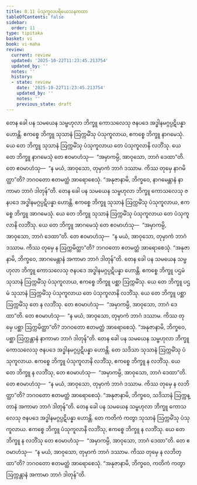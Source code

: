 ```yaml
---
title: 8.11 ပံသုကူလပရိယေသနကထာ
tableOfContents: false
sidebar:
  order: 11
type: tipitaka
basket: vi
book: vi-maha
review:
  current: review
  updated: '2025-10-22T11:23:45.213754'
  updated_by: ''
  notes: ''
  history:
  - state: review
    date: '2025-10-22T11:23:45.213754'
    updated_by: ''
    notes: ''
    previous_state: draft
---
```



<ReviewStatus review={frontmatter.review} showDetails={true} />

<HypothesisAnnotation frontmatter={frontmatter} />

<DynamicBreadcrumb />

<Division number="341" book="vi-maha" e="ch" v="3" p="394">

<Paragraph number="1597" book="vi-maha">
တေန ခေါ ပန သမယေန သမ္ဗဟုလာ ဘိက္ခူ ကောသလေသု ဇနပဒေ အဒ္ဓါနမဂ္ဂပ္ပဋိပန္နာ ဟောန္တိ. ဧကစ္စေ ဘိက္ခူ သုသာနံ ဩက္ကမိံသု ပံသုကူလာယ, ဧကစ္စေ ဘိက္ခူ နာဂမေသုံ. ယေ တေ ဘိက္ခူ သုသာနံ ဩက္ကမိံသု ပံသုကူလာယ တေ ပံသုကူလာနိ လဘိံသု. ယေ တေ ဘိက္ခူ နာဂမေသုံ တေ ဧဝမာဟံသု—  “အမှာကမ္ပိ, အာဝုသော, ဘာဂံ ဒေထာ”တိ. တေ ဧဝမာဟံသု—  “န မယံ, အာဝုသော, တုမှာကံ ဘာဂံ ဒဿာမ. ကိဿ တုမှေ နာဂမိတ္ထာ”တိ? ဘဂဝတော ဧတမတ္ထံ အာရောစေသုံ. “အနုဇာနာမိ, ဘိက္ခဝေ, နာဂမေန္တာနံ နာကာမာ ဘာဂံ ဒါတုန်”တိ.
</Paragraph>

<Paragraph number="1598" book="vi-maha">
တေန ခေါ ပန သမယေန သမ္ဗဟုလာ ဘိက္ခူ ကောသလေသု ဇနပဒေ အဒ္ဓါနမဂ္ဂပ္ပဋိပန္နာ ဟောန္တိ. ဧကစ္စေ ဘိက္ခူ သုသာနံ ဩက္ကမိံသု ပံသုကူလာယ, ဧကစ္စေ ဘိက္ခူ အာဂမေသုံ. ယေ တေ ဘိက္ခူ သုသာနံ ဩက္ကမိံသု ပံသုကူလာယ တေ ပံသုကူလာနိ လဘိံသု. ယေ တေ ဘိက္ခူ အာဂမေသုံ တေ ဧဝမာဟံသု—  “အမှာကမ္ပိ, အာဝုသော, ဘာဂံ ဒေထာ”တိ. တေ ဧဝမာဟံသု—  “န မယံ, အာဝုသော, တုမှာကံ ဘာဂံ ဒဿာမ. ကိဿ တုမှေ န ဩက္ကမိတ္ထာ”တိ? ဘဂဝတော ဧတမတ္ထံ အာရောစေသုံ. “အနုဇာနာမိ, ဘိက္ခဝေ, အာဂမေန္တာနံ အကာမာ ဘာဂံ ဒါတုန်”တိ.
</Paragraph>

<Paragraph number="1599" book="vi-maha">
တေန ခေါ ပန သမယေန သမ္ဗဟုလာ ဘိက္ခူ ကောသလေသု ဇနပဒေ အဒ္ဓါနမဂ္ဂပ္ပဋိပန္နာ ဟောန္တိ. ဧကစ္စေ ဘိက္ခူ ပဌမံ သုသာနံ ဩက္ကမိံသု ပံသုကူလာယ, ဧကစ္စေ ဘိက္ခူ ပစ္ဆာ ဩက္ကမိံသု. ယေ တေ ဘိက္ခူ ပဌမံ သုသာနံ ဩက္ကမိံသု ပံသုကူလာယ တေ ပံသုကူလာနိ လဘိံသု. ယေ တေ ဘိက္ခူ ပစ္ဆာ ဩက္ကမိံသု တေ န လဘိံသု. တေ ဧဝမာဟံသု—  “အမှာကမ္ပိ, အာဝုသော, ဘာဂံ ဒေထာ”တိ. တေ ဧဝမာဟံသု—  “န မယံ, အာဝုသော, တုမှာကံ ဘာဂံ ဒဿာမ. ကိဿ တုမှေ ပစ္ဆာ ဩက္ကမိတ္ထာ”တိ? ဘဂဝတော ဧတမတ္ထံ အာရောစေသုံ. “အနုဇာနာမိ, ဘိက္ခဝေ, ပစ္ဆာ ဩက္ကန္တာနံ နာကာမာ ဘာဂံ ဒါတုန်”တိ.
</Paragraph>

<Paragraph number="1600" book="vi-maha">
တေန ခေါ ပန သမယေန သမ္ဗဟုလာ ဘိက္ခူ ကောသလေသု ဇနပဒေ အဒ္ဓါနမဂ္ဂပ္ပဋိပန္နာ ဟောန္တိ. တေ သဒိသာ သုသာနံ ဩက္ကမိံသု ပံသုကူလာယ. ဧကစ္စေ ဘိက္ခူ ပံသုကူလာနိ လဘိံသု, ဧကစ္စေ ဘိက္ခူ န လဘိံသု. ယေ တေ ဘိက္ခူ န လဘိံသု, တေ ဧဝမာဟံသု—  “အမှာကမ္ပိ, အာဝုသော, ဘာဂံ ဒေထာ”တိ. တေ ဧဝမာဟံသု—  “န မယံ, အာဝုသော, တုမှာကံ ဘာဂံ ဒဿာမ. ကိဿ တုမှေ န လဘိတ္ထာ”တိ? ဘဂဝတော ဧတမတ္ထံ အာရောစေသုံ. “အနုဇာနာမိ, ဘိက္ခဝေ, သဒိသာနံ ဩက္ကန္တာနံ အကာမာ ဘာဂံ ဒါတုန်”တိ.
</Paragraph>

<Paragraph number="1601" book="vi-maha">
တေန ခေါ ပန သမယေန သမ္ဗဟုလာ ဘိက္ခူ ကောသလေသု ဇနပဒေ အဒ္ဓါနမဂ္ဂပ္ပဋိပန္နာ ဟောန္တိ. တေ ကတိကံ ကတွာ သုသာနံ ဩက္ကမိံသု ပံသုကူလာယ. ဧကစ္စေ ဘိက္ခူ ပံသုကူလာနိ လဘိံသု, ဧကစ္စေ ဘိက္ခူ န လဘိံသု. ယေ တေ ဘိက္ခူ န လဘိံသု တေ ဧဝမာဟံသု—  “အမှာကမ္ပိ, အာဝုသော, ဘာဂံ ဒေထာ”တိ. တေ ဧဝမာဟံသု—  “န မယံ, အာဝုသော, တုမှာကံ ဘာဂံ ဒဿာမ. ကိဿ တုမှေ န လဘိတ္ထာ”တိ? ဘဂဝတော ဧတမတ္ထံ အာရောစေသုံ. “အနုဇာနာမိ, ဘိက္ခဝေ, ကတိကံ ကတွာ ဩက္ကန္တာနံ အကာမာ ဘာဂံ ဒါတုန်”တိ.
</Paragraph>
</Division>